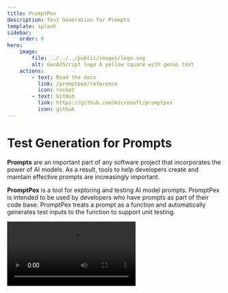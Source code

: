 ```yaml
---
title: PromptPex
description: Test Generation for Prompts
template: splash
sidebar:
    order: 0
hero:
    image:
        file: ../../../public/images/logo.svg
        alt: GenAIScript logo A yellow square with genai text
    actions:
        - text: Read the docs
          link: /promptpex/reference
          icon: rocket
        - text: GitHub
          link: https://github.com/microsoft/promptpex
          icon: github
---
```



# Test Generation for Prompts

**Prompts** are an important part of any software project that incorporates
the power of AI models. As a result, tools to help developers create and maintain
effective prompts are increasingly important.

**PromptPex** is a tool for exploring and testing AI model prompts. PromptPex is
intended to be used by developers who have prompts as part of their code base.
PromptPex treats a prompt as a function and automatically generates test inputs
to the function to support unit testing.

<video src="https://github.com/user-attachments/assets/0a81f506-ca1c-42f3-b876-9ba52e047493" controls />

<hr />

## Features

<CardGrid stagger>
    <Card title="Automated Test Generation" icon="open-book">
        PromptPex uses [an LLM-based process](/promptpex/reference/) to generate
        a set of inputs that capture the behavior of your prompt.
    </Card>
    <Card title="Output Rules Evaluation" icon="approve-check-circle">
        Eval your prompt's output compliance against a set of rules that are
        automatically extracted from your prompt, or define your own
        [metrics](/promptpex/configuration/metrics).
    </Card>
    <Card title="Groundtruth" icon="check-circle">
        Generate expected outputs for tests using an AI model, and evaluate the
        output from the groundtruth model using a list of models.
        [Learn more](/promptpex/reference/groundtruth).
    </Card>
    <Card title="Export to OpenAI Evals" icon="add-document">
        Export generated tests and metrics using (Azure) [OpenAI
        Evals](/promptpex/integrations/openai-evals).
    </Card>
    <Card title="Export to GitHub Models Evals" icon="github">
        Generate test data for [GitHub Models Evals](/promptpex/integrations/github-models-evals).
    </Card>
    <Card title="Azure OpenAI Store Completions" icon="cloud-download">
        Use generated tests to distillate to smaller models using [Azure OpenAI
        Stored
        Completions](/promptpex/integrations/azure-openai-stored-completions).
    </Card>
    <Card title="Bring your own LLM library" icon="approve-check-circle">
        Integrate with your own LLM library or use our
        [GenAIScript](/promptpex/dev/genaiscript) /
        [Python](/promptpex/dev/python) implementations
    </Card>
    <Card title="Flexible Generation" icon="setting">
        Use [scenarios](/promptpex/reference/scenarios), [test
        expansions](/promptpex/reference/test-expansion) or [custom
        instruction](/promptpex/configuration/instructions) to configure the
        test generation.
    </Card>
</CardGrid>
